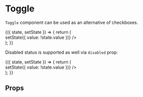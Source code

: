 


<Meta title="Forms/Components/Toggle" />

# Toggle

`Toggle` component can be used as an alternative of checkboxes.

<Preview>
    <Story name="Default">
        <div className="storybook-container borrow-ui">
            <FormsStoryWrapper initialState={{ value: true }}>
                {({ state, setState }) => {
                    return (
                        <div style={{ width: 400 }}>
                            <Field label="Close the window when the process is done">
                                <Toggle
                                    checked={state.value}
                                    onClick={() => setState({ value: !state.value })}
                                />
                            </Field>
                        </div>
                    );
                }}
            </FormsStoryWrapper>
        </div>
    </Story>
</Preview>

Disabled status is supported as well via `disabled` prop:

<Preview>
    <Story name="Toggle disabled">
        <div className="storybook-container borrow-ui">
            <FormsStoryWrapper initialState={{ value: true }}>
                {({ state, setState }) => {
                    return (
                        <div style={{ width: 400 }}>
                            <Field label="Close the window when the process is done">
                                <Toggle
                                    checked={state.value}
                                    disabled={true}
                                    onClick={() => setState({ value: !state.value })}
                                />
                            </Field>
                        </div>
                    );
                }}
            </FormsStoryWrapper>
        </div>
    </Story>
</Preview>

## Props

<Props of={Toggle} />
